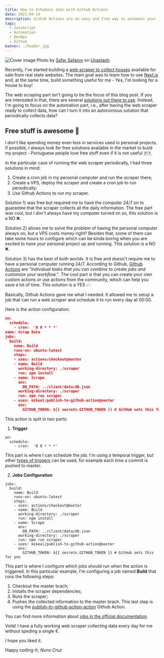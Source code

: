```yaml
---
title: How to Schedule Jobs with Github Actions
date: 2021-04-14
description: Github Actions are an easy and free way to automate your jobs.
tags:
  - JavaScript
  - Automation
  - DevOps
  - Github
banner: ./header.jpg
---
```


![Cover image](./header.jpg)
Photo by [Safar Safarov](https://unsplash.com/@codestorm?utm_source=unsplash&utm_medium=referral&utm_content=creditCopyText) on [Unsplash](https://unsplash.com/s/photos/coding?utm_source=unsplash&utm_medium=referral&utm_content=creditCopyText).
  
Recently, I've started building a [web scraper to collect houses](https://github.com/nancruz/house-scraper) available for sale from real state websites. The main goal was to learn how to use [Next.js](https://nextjs.org/) and, at the same time, build something useful for me - Yes, I'm looking for a house to buy!

The web scraping part isn't going to be the focus of this blog post. If you are interested in that, there are several [solutions out there to use](https://www.twilio.com/blog/4-tools-for-web-scraping-in-node-js).
Instead, I'm going to focus on the automation part, i.e., after having the web scraper ready to collect data, how can I turn it into an autonomous solution that periodically collects data?

## Free stuff is awesome 🎉
I don't like spending money even less in services used in personal projects. If possible, I always look for free solutions available in the market to build my project - Portuguese people love free stuff even if it is not useful 🇵🇹.

In the particular case of running the web scraper periodically, I had three solutions in mind:

1. Create a cron job in my personal computer and run the scraper there;
2. Create a VPS, deploy the scraper and create a cron job to run periodically;
3. Use Github Actions to run my scraper.

Solution 1) was free but required me to have the computer 24/7 on to guarantee that the scraper collects all the daily information. The free part was cool, but I don't always have my computer turned on so, this solution is a NO ❌.

Solution 2) allows me to solve the problem of having the personal computer always on, but a VPS costs money right? Besides that, some of them can take some hours to configure which can be kinda boring when you are excited to have your personal project up and running. This solution is a NO ❌.

Solution 3) has the best of both worlds. It is free and doesn't require me to have a personal computer running 24/7. According to Github, [Github Actions](https://github.com/features/actions) are _"individual tasks that you can combine to create jobs and customize your workflow."_. The cool part is that you can create your own custom actions or use actions from the community, which can help you save a lot of time. This solution is a YES ✅.

Basically, Github Actions gave me what I needed. It allowed me to setup a job that can run a web scraper and schedule it to run every day at 00:00.

Here is the action configuration:

```json
on:
  schedule:
    - cron:  '0 0 * * *'
name: Scrap Data
jobs:
  build:
    name: Build
    runs-on: ubuntu-latest
    steps:
    - uses: actions/checkout@master
    - name: Build
      working-directory: ./scraper
      run: npm install
    - name: Scrape
      env:
        DB_PATH: ../client/data/db.json
      working-directory: ./scraper
      run: npm run scraper
    - uses: mikeal/publish-to-github-action@master
      env:
        GITHUB_TOKEN: ${{ secrets.GITHUB_TOKEN }} # GitHub sets this for you
```

This action is split in two parts:
1. __Trigger__
```
on:
  schedule:
    - cron:  '0 0 * * *'
```

This part is where I can schedule the job. I'm using a temporal trigger, but other [types of triggers](https://docs.github.com/en/actions/reference/events-that-trigger-workflows#webhook-events) can be used, for example each time a commit is pushed to master.

2. __Jobs Configuration__
```
jobs:
  build:
    name: Build
    runs-on: ubuntu-latest
    steps:
    - uses: actions/checkout@master
    - name: Build
      working-directory: ./scraper
      run: npm install
    - name: Scrape
      env:
        DB_PATH: ../client/data/db.json
      working-directory: ./scraper
      run: npm run scraper
    - uses: mikeal/publish-to-github-action@master
      env:
        GITHUB_TOKEN: ${{ secrets.GITHUB_TOKEN }} # GitHub sets this for you
```
This part is where I configure which jobs should run when the action is triggered. In this particular example, I'm configuring a job named __Build__ that runs the following steps:
1. Checkout the master brach;
2. Installs the scraper dependencies;
3. Runs the scraper;
4. Pushes the collected information to the master brach.
This last step is using the [publish-to-github-action-action](https://github.com/mikeal/publish-to-github-action) Github Action.

You can find more information about [jobs in the official documentation](https://docs.github.com/en/actions/reference/workflow-syntax-for-github-actions#jobs).

Voilá! I have a fully working web scraper collecting data every day for me without speding a single €.

I hope you liked it.

Happy coding 🤓,
_Nuno Cruz_
